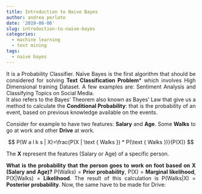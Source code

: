 ```yaml
---
title: Introduction to Naive Bayes
author: andrea perlato
date: '2019-08-06'
slug: introduction-to-naive-bayes
categories:
  - machine learning
  - text mining
tags:
  - naive bayes
---
```


<style>
body {
text-align: justify}
</style>

It is a Probability Classifier. Naïve Bayes is the first algorithm that should be considered for solving **Text Classification Problem*** which involves High Dimensional training Dataset. A few examples are: Sentiment Analysis and Classifying Topics on Social Media. </br>
It also refers to the Bayes’ Theorem also known as Bayes’ Law that give us a method to calculate the **Conditional Probability**: that is the probability of an event, based on previous knowledge available on the events.

Consider for example to have two features: **Salary** and **Age**. Some **Walks** to go at work and other **Drive** at work.

$$
P(W a l k s | X)=\frac{P(X | \text { Walks }) * P(\text { Walks })}{P(X)}
$$

The **X** represent the features (Salary or Age) of a specific person. </br>

**What is the probability that the person goes to work on foot based on X (Salary and Age)?**
P(Walks) = **Prior probability**, P(X) = **Marginal likelihood**, P(X|Walks) = **Likelihood**.  The result of this calculation is P(Walks|X) = **Posterior probability**.
Now, the same have to be made for Drive:



